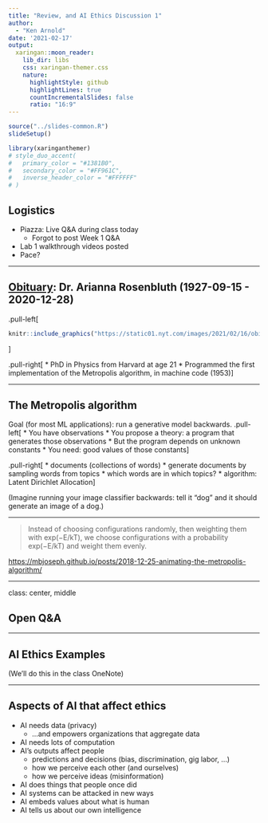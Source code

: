 ```yaml
---
title: "Review, and AI Ethics Discussion 1"
author: 
  - "Ken Arnold"
date: '2021-02-17'
output:
  xaringan::moon_reader:
    lib_dir: libs
    css: xaringan-themer.css
    nature:
      highlightStyle: github
      highlightLines: true
      countIncrementalSlides: false
      ratio: "16:9"
---
```


```r
source("../slides-common.R")
slideSetup()
```

```r
library(xaringanthemer)
# style_duo_accent(
#   primary_color = "#1381B0",
#   secondary_color = "#FF961C",
#   inverse_header_color = "#FFFFFF"
# )
```

## Logistics

* Piazza: Live Q&A during class today
  * Forgot to post Week 1 Q&A
* Lab 1 walkthrough videos posted
* Pace?


---

## [Obituary](https://www.nytimes.com/2021/02/09/science/arianna-wright-dead.html): Dr. Arianna Rosenbluth (1927-09-15 - 2020-12-28)

.pull-left[
```r
knitr::include_graphics("https://static01.nyt.com/images/2021/02/16/obituaries/05rosenbluth1/merlin_183269556_7d98de1d-baac-422a-8cf0-163383ac27f7-superJumbo.jpg")
```
]

.pull-right[
* PhD in Physics from Harvard at age 21
* Programmed the first implementation of the Metropolis algorithm, in machine code (1953)
]

---

## The Metropolis algorithm

Goal (for most ML applications): run a generative model backwards.
.pull-left[
* You have observations
* You propose a theory: a program that generates those observations
* But the program depends on unknown constants
* You need: good values of those constants
]

.pull-right[
* documents (collections of words)
* generate documents by sampling words from topics
* which words are in which topics?
* algorithm: Latent Dirichlet Allocation
]

(Imagine running your image classifier backwards: tell it "dog" and it should generate an image of a dog.)

---

> Instead of choosing configurations randomly, then weighting them with exp(−E/kT), we choose configurations with a probability exp(−E/kT) and weight them evenly.

<!-- ![](https://mbjoseph.github.io/posts/2018-12-25-animating-the-metropolis-algorithm/animating-the-metropolis-algorithm_files/figure-html5/create-gif.gif) -->

<https://mbjoseph.github.io/posts/2018-12-25-animating-the-metropolis-algorithm/>

---

class: center, middle

## Open Q&A


---

## AI Ethics Examples 

(We'll do this in the class OneNote)

---


## Aspects of AI that affect ethics

* AI needs data (privacy)
  * ...and empowers organizations that aggregate data
* AI needs lots of computation
* AI's outputs affect people
  * predictions and decisions (bias, discrimination, gig labor, ...)
  * how we perceive each other (and ourselves)
  * how we perceive ideas (misinformation)
* AI does things that people once did
* AI systems can be attacked in new ways
* AI embeds values about what is human
* AI tells us about our own intelligence


